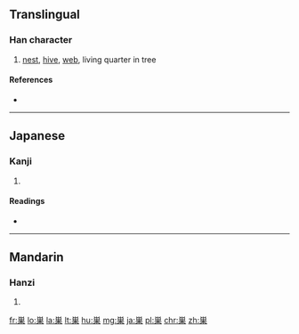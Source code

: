 {{also|巢}}
==Translingual==

===Han character===
{{Han char|rn=47|rad=巛|as=08|sn=11|four=|canj=火田木 (FWD)}}

# [[nest]], [[hive]], [[web]], living quarter in tree

====References====
* {{Han ref|kx=0531.131|dkj=08696|dj=0919.230|hdz=21221.010|uh=5DE3|ud=24035}}

----

==Japanese==

===Kanji===
{{ja-kanji|grade=4|rs=巛08}}

# {{defn|lang=ja|sort=巛08}}

====Readings====
* {{ja-readings|on=[[そう]] (sō)|kun=[[す]] (su), [[すくう]] (sukuu)}}

----

==Mandarin==

===Hanzi===
{{cmn-hanzi|pin=[[cháo]] ([[chao2]])|wg=ch'ao<sup>2</sup>}}

# {{defn|lang=cmn|sort=巛08}}

[[fr:巣]]
[[lo:巣]]
[[la:巣]]
[[lt:巣]]
[[hu:巣]]
[[mg:巣]]
[[ja:巣]]
[[pl:巣]]
[[chr:巣]]
[[zh:巣]]